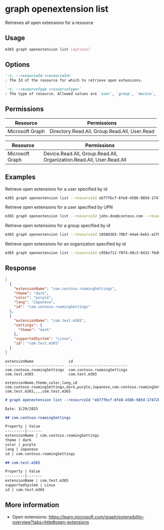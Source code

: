
# graph openextension list

Retrieves all open extensions for a resource

## Usage

```sh
m365 graph openextension list [options]
```

## Options

```md definition-list
`-i, --resourceId <resourceId>`
: The Id of the resource for which to retrieve open extensions.

`-t, --resourceType <resourceType>`
: The type of resource. Allowed values are `user`, `group`, `device`, `organization`.
```

<Global />

## Permissions
<Tabs>
  <TabItem value="Delegated">

  | Resource        | Permissions                                   |
  |-----------------|-----------------------------------------------|
  | Microsoft Graph | Directory.Read.All, Group.Read.All, User.Read |

  </TabItem>
  <TabItem value="Application">

  | Resource        | Permissions                                                           |
  |-----------------|-----------------------------------------------------------------------|
  | Microsoft Graph | Device.Read.All, Group.Read.All, Organization.Read.All, User.Read.All |

  </TabItem>
</Tabs>

## Examples

Retrieve open extensions for a user specified by id

```sh
m365 graph openextension list --resourceId eb77fbcf-6fe8-458b-985d-1747284793bc --resourceType user
```

Retrieve open extensions for a user specified by UPN

```sh
m365 graph openextension list --resourceId john.doe@contoso.com --resourceType user
```

Retrieve open extensions for a group specified by id

```sh
m365 graph openextension list --resourceId 19588303-70bf-44a4-beb1-e2f0f1ed06b3 --resourceType group
```

Retrieve open extensions for an organization specified by id

```sh
m365 graph openextension list --resourceId c956e711-f074-40c3-8431-fbd69bb67d9c --resourceType organization
```

## Response

<Tabs>
  <TabItem value="JSON">

  ```json
  [
    {
      "extensionName": "com.contoso.roamingSettings",
      "theme": "dark",
      "color": "purple",
      "lang": "Japanese",
      "id": "com.contoso.roamingSettings"
    },
    {
      "extensionName": "com.test.m365",
      "settings": {
        "theme": "dark"
      },
      "supportedSystem": "Linux",
      "id": "com.test.m365"
    }
  ]
  ```

  </TabItem>
  <TabItem value="Text">

  ```text
  extensionName                id
  ---------------------------  ---------------------------
  com.contoso.roamingSettings  com.contoso.roamingSettings
  com.test.m365                com.test.m365
  ```

  </TabItem>
  <TabItem value="CSV">

  ```csv
  extensionName,theme,color,lang,id
  com.contoso.roamingSettings,dark,purple,Japanese,com.contoso.roamingSettings
  com.test.m365,,,,com.test.m365
  ```

  </TabItem>
  <TabItem value="Markdown">

  ```md
  # graph openextension list --resourceId "eb77fbcf-6fe8-458b-985d-1747284793bc" --resourceType "user"

  Date: 3/29/2025

  ## com.contoso.roamingSettings

  Property | Value
  ---------|-------
  extensionName | com.contoso.roamingSettings
  theme | dark
  color | purple
  lang | Japanese
  id | com.contoso.roamingSettings

  ## com.test.m365

  Property | Value
  ---------|-------
  extensionName | com.test.m365
  supportedSystem | Linux
  id | com.test.m365
  ```

  </TabItem>
</Tabs>

## More information

- Open extensions: https://learn.microsoft.com/graph/extensibility-overview?tabs=http#open-extensions